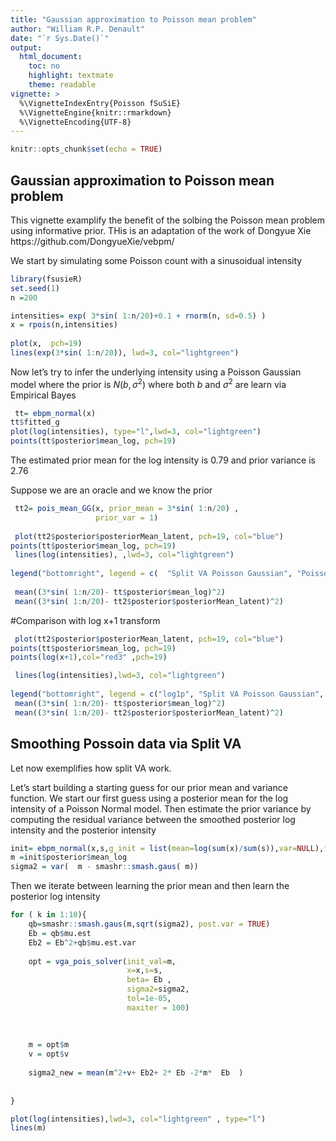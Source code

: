 ```yaml
---
title: "Gaussian approximation to Poisson mean problem"
author: "William R.P. Denault"
date: "`r Sys.Date()`"
output:
  html_document:
    toc: no
    highlight: textmate
    theme: readable
vignette: >
  %\VignetteIndexEntry{Poisson fSuSiE}
  %\VignetteEngine{knitr::rmarkdown}
  %\VignetteEncoding{UTF-8}
---
```


```r
knitr::opts_chunk$set(echo = TRUE)
```




##  Gaussian approximation to Poisson mean problem

This vignette examplify the benefit of the solbing the Poisson mean problem 
using informative prior. THis is an adaptation of the work of Dongyue Xie https://github.com/DongyueXie/vebpm/


We start by simulating some Poisson count with a sinusoidual intensity

```r
library(fsusieR)
set.seed(1)
n =200

intensities= exp( 3*sin( 1:n/20)+0.1 + rnorm(n, sd=0.5) )
x = rpois(n,intensities)
 
plot(x,  pch=19)
lines(exp(3*sin( 1:n/20)), lwd=3, col="lightgreen")

```

Now let's try to infer the underlying intensity using a Poisson Gaussian model 
where the prior is $N(b, \sigma^2)$ where both $b$ and $\sigma^2$ are learn via Empirical Bayes

```r
 
 tt= ebpm_normal(x)
tt$fitted_g
plot(log(intensities), type="l",lwd=3, col="lightgreen")
points(tt$posterior$mean_log, pch=19) 
```

The estimated prior mean for the log intensity is $0.79$ and prior variance is $2.76$


Suppose we are an oracle and we know the  prior 

```r
 tt2= pois_mean_GG(x, prior_mean = 3*sin( 1:n/20) ,
                   prior_var = 1)
 
 plot(tt2$posterior$posteriorMean_latent, pch=19, col="blue")
points(tt$posterior$mean_log, pch=19)
 lines(log(intensities), ,lwd=3, col="lightgreen")
 
legend("bottomright", legend = c(  "Split VA Poisson Gaussian", "Poisson Gaussian with prior mean"), col = c(  "black" , "blue"), pch = 19)
 
 mean((3*sin( 1:n/20)- tt$posterior$mean_log)^2)
 mean((3*sin( 1:n/20)- tt2$posterior$posteriorMean_latent)^2)
```
 
#Comparison with log x+1 transform
 
```r
 
 plot(tt2$posterior$posteriorMean_latent, pch=19, col="blue")
points(tt$posterior$mean_log, pch=19)
points(log(x+1),col="red3" ,pch=19)

 lines(log(intensities),lwd=3, col="lightgreen")
 
legend("bottomright", legend = c("log1p", "Split VA Poisson Gaussian", "Poisson Gaussian with prior mean"), col = c("red3", "black" , "blue"), pch = 19)
 mean((3*sin( 1:n/20)- tt$posterior$mean_log)^2)
 mean((3*sin( 1:n/20)- tt2$posterior$posteriorMean_latent)^2)
```
 
 
 
 
 
## Smoothing Possoin data via  Split VA  


Let now exemplifies how split VA work.


Let's start building a starting guess for our prior mean and variance function.
We start our first guess using a posterior mean for the log intensity of a Poisson Normal model.
Then estimate the prior variance by computing the residual variance between the smoothed posterior log intensity and the posterior intensity
 

```r
init= ebpm_normal(x,s,g_init = list(mean=log(sum(x)/sum(s)),var=NULL),fix_g = c(T,F))
m =init$posterior$mean_log
sigma2 = var(  m - smashr::smash.gaus( m))   
```


Then we iterate between learning the prior mean and then learn the posterior 
log intensity

```r
for ( k in 1:10){
    qb=smashr::smash.gaus(m,sqrt(sigma2), post.var = TRUE)
    Eb = qb$mu.est
    Eb2 = Eb^2+qb$mu.est.var
    
    opt = vga_pois_solver(init_val=m,
                          x=x,s=s,
                          beta= Eb ,
                          sigma2=sigma2,
                          tol=1e-05,
                          maxiter = 100)
    
    
    
    m = opt$m
    v = opt$v
    
    sigma2_new = mean(m^2+v+ Eb2+ 2* Eb -2*m*  Eb  ) 
    
    
}
```





```r
plot(log(intensities),lwd=3, col="lightgreen" , type="l")
lines(m) 
 
```




 